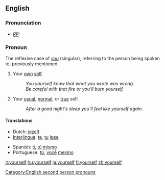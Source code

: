 ==English==
===Pronunciation===
* ''[[RP]]:'' {{IPA|/jɔːˈself/}}

===Pronoun===
The reflexive case of ''[[you]]'' (singular), referring to the person being spoken to, previously mentioned.
# Your [[own]] [[self]]. 
#: ''You yourself know that what you wrote was wrong.'' 
#: ''Be careful with that fire or you'll burn yourself.'' 
# Your [[usual]], [[normal]], or [[true]] self. 
#: ''After a good night's sleep you'll feel like yourself again.''

====Translations====
{{top}}
*Dutch: [[jezelf]]
*[[Interlingua]]: [[te]], [[tu]] [[ipse]]
{{mid}}
*Spanish: [[ti]], [[tú]] [[mismo]]
*Portuguese: [[tú]], [[você]] [[mesmo]]
{{bottom}}

[[Category:English second person pronouns]]

[[it:yourself]]
[[hu:yourself]]
[[ja:yourself]]
[[fi:yourself]]
[[zh:yourself]]